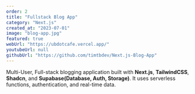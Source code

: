 ```yaml
---
order: 2
title: "Fullstack Blog App"
category: "Next.js"
created_at: "2023-07-01"
image: "blog-app.jpg"
featured: true
webUrl: "https://ubdotcafe.vercel.app/"
youtubeUrl: null
githubUrl: "https://github.com/timtbdev/Next.js-Blog-App"
---
```


Multi-User, Full-stack blogging application built with **Next.js**, **TailwindCSS**, **Shadcn**, and **Supabase(Database, Auth, Storage)**. It uses serverless functions, authentication, and real-time data.
